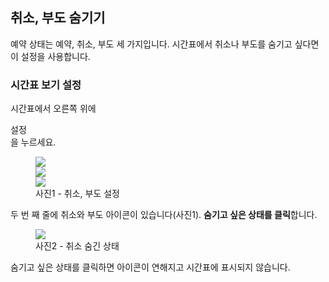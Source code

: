 
## 취소, 부도 숨기기

예약 상태는 예약, 취소, 부도 세 가지입니다. 시간표에서 취소나 부도를 숨기고 싶다면 이 설정을 사용합니다.

### 시간표 보기 설정

시간표에서 오른쪽 위에 <div className="inline-flex w-fit items-center rounded-md border px-1 shadow-md"><CogSixTooth />설정</div>을 누르세요.

<figure className="flex flex-col items-center justify-center">
  <div className="rounded-md border bg-black/50 py-10 px-4">
    <img src={img1} className="mdx-img mx-auto my-0 w-[260px] brightness-50" />
    <div className="mb-1 rounded-md border-4 border-dotted border-red-500 bg-white px-10">
      <img src={img2_1} className="mdx-img mx-auto my-0 w-[260px]" />
    </div>
    <img src={img3} className="mdx-img mx-auto my-0 w-[260px] brightness-50" />
  </div>
  <figcaption>사진1 - 취소, 부도 설정</figcaption>
</figure>

두 번 째 줄에 취소와 부도 아이콘이 있습니다(사진1). **숨기고 싶은 상태를 클릭**합니다.

<figure className="flex flex-col items-center justify-center">
  <div className="rounded-md border bg-black/50 py-10 px-4">
    <div className="mb-1 rounded-md border-4 border-dotted border-red-500 bg-white px-10">
      <img src={img2_2} className="mdx-img mx-auto my-0 w-[260px]" />
    </div>

  </div>
  <figcaption>사진2 - 취소 숨긴 상태</figcaption>
</figure>

숨기고 싶은 상태를 클릭하면 아이콘이 연해지고 시간표에 표시되지 않습니다.
